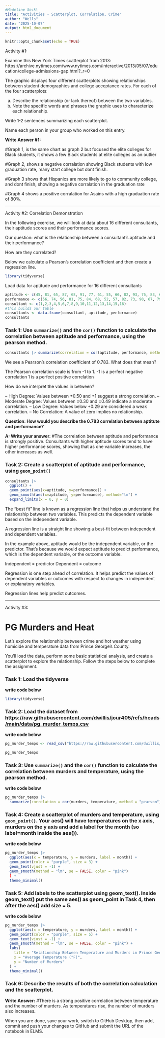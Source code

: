 ```yaml
---
#Madeline Seck\
title: "Activities - Scatterplot, Correlation, Crime"
author: "Wells"
date: "2025-10-07"
output: html_document
---
```


```r
knitr::opts_chunk$set(echo = TRUE)
```

Activity #1:

Examine this New York Times scatterplot from 2013:
https://archive.nytimes.com/www.nytimes.com/interactive/2013/05/07/education/college-admissions-gap.html?_r=0

The graphic displays four different scatterplots showing relationships between student demographics and college acceptance rates. For each of the four scatterplots:

a) Describe the relationship (or lack thereof) between the two variables.
b) Note the specific words and phrases the graphic uses to characterize each relationship.

Write 1-2 sentences summarizing each scatterplot.

Name each person in your group who worked on this entry.

**Write Answer #1:**

#Graph 1, is the same chart as graph 2 but focused the elite colleges for Black students, it shows a few Black students at elite colleges as an outlier 

#Graph 2, shows a negative corralation showing Black students with low graduation rate, many start college but dont finish.

#Graph 3 shows that Hispanics are more likely to go to community college, and dont finish, showing a negative corralation in the graduation rate 

#Graph 4 shows a  positive corralation for Asains with a high graduation rate of 80%.

-------------------------------------------------------------------------------

Activity #2: Correlation Demonstration

In the following exercise, we will look at data about 16 different consultants, their aptitude scores and their performance scores.

Our question: what is the relationship between a consultant's aptitude and their performance? 

How are they correlated?

Below we calculate a Pearson's correlation coefficient and then create a regression line.

```r
library(tidyverse)
```

Load data for aptitude and performance for 16 different consultants
```r
aptitude <- c(45, 81, 65, 87, 68, 91, 77, 61, 55, 66, 82, 93, 76, 83, 61, 74)
performance <- c(56, 74, 56, 81, 75, 84, 68, 52, 57, 82, 73, 90, 67, 79, 70, 66)
consultant <- c(1,2,3,4,5,6,7,8,9,10,11,12,13,14,15,16)
#this builds our table
consultants <- data.frame(consultant, aptitude, performance)
consultants
```


### Task 1: Use `summarize()` and the `cor()` function to calculate the correlation between aptitude and performance, using the pearson method.

```r
consultants |> summarize(correlation = cor(aptitude, performance, method="pearson"))
```

We see a Pearson's correlation coefficient of 0.783.
What does that mean?

The Pearson correlation scale is from -1 to 1.
-1 is a perfect negative correlation
1 is a perfect positive correlation

How do we interpret the values in between?

-- High Degree: Values between ±0.50 and ±1 suggest a strong correlation.
-- Moderate Degree: Values between ±0.30 and ±0.49 indicate a moderate correlation.
-- Low Degree: Values below +0.29 are considered a weak correlation.
-- No Correlation: A value of zero implies no relationship.

**Question: How would you describe the 0.783 correlation between aptitute and performance?**

**A: Write your answer:**
#The correlation between aptitude and performance is strongly positive. Consultants with higher aptitude scores tend to have higher performance scores, showing that as one variable increases, the other increases as well.

### Task 2: Create a scatterplot of aptitude and performance, using `geom_point()`

```r

consultants |> 
  ggplot() +
  geom_point(aes(x=aptitude, y=performance)) +
  geom_smooth(aes(x=aptitude, y=performance), method="lm") +
  expand_limits(x = 0, y = 0)

```


The "best fit" line is known as a regression line that helps us understand the relationship between two variables. This predicts the dependent variable based on the independent variable. 

A regression line is a straight line showing a best-fit between independent and dependent variables.

In the example above, aptitude would be the independent variable, or the predictor. That's because we would expect aptitude to predict performance, which is the dependent variable, or the outcome variable.

Independent = predictor
Dependent = outcome

Regression is one step ahead of correlation. It helps predict the values of dependent variables or outcomes with respect to changes in independent or explanatory variables. 

Regression lines help predict outcomes.


-------------------------------------------------------------------------------

Activity #3: 

# PG Murders and Heat

Let's explore the relationship between crime and hot weather using homicide and temperature data from Prince George's County. 

You'll load the data, perform some basic statistical analysis, and create a scatterplot to explore the relationship. Follow the steps below to complete the assignment.

### Task 1: Load the tidyverse

**write code below**
```r
library(tidyverse)
```


### Task 2: Load the dataset from [https://raw.githubusercontent.com/dwillis/jour405/refs/heads/main/data/pg_murder_temps.csv](https://raw.githubusercontent.com/dwillis/jour405/refs/heads/main/data/pg_murder_temps.csv)

**write code below**
```r
pg_murder_temps <- read_csv("https://raw.githubusercontent.com/dwillis/jour405/refs/heads/main/data/pg_murder_temps.csv")

pg_murder_temps

```



### Task 3: Use `summarize()` and the `cor()` function to calculate the correlation between murders and temperature, using the pearson method.

**write code below**
```r
pg_murder_temps |> 
  summarize(correlation = cor(murders, temperature, method = "pearson"))

```



### Task 4: Create a scatterplot of murders and temperature, using `geom_point()`. Your aes() will have temperatures on the x axis, murders on the y axis and add a label for the month (so label=month inside the aes()).

**write code below**
```r
pg_murder_temps |>
  ggplot(aes(x = temperature, y = murders, label = month)) +
  geom_point(color = "purple", size = 3) +
  geom_text(vjust = -1) +
  geom_smooth(method = "lm", se = FALSE, color = "pink") 
  ) +
  theme_minimal()


```


### Task 5: Add labels to the scatterplot using geom_text(). Inside geom_text() put the same aes() as geom_point in Task 4, then after the aes() add size = 5.

**write code below**
```r
pg_murder_temps |>
  ggplot(aes(x = temperature, y = murders, label = month)) +
  geom_point(color = "purple", size = 5) +
  geom_text(vjust = -1) +
  geom_smooth(method = "lm", se = FALSE, color = "pink") +
  labs(
    title = "Relationship Between Temperature and Murders in Prince George's County",
    x = "Average Temperature (°F)",
    y = "Number of Murders"
  ) +
  theme_minimal()
```


### Task 6: Describe the results of both the correlation calculation and the scatterplot.

**Write Answer:**
#There is a strong positive correlation between temperature and the number of murders. As temperatures rise, the number of murders also increases.

When you are done, save your work, switch to GitHub Desktop, then add, commit and push your changes to GitHub and submit the URL of the notebook in ELMS.
